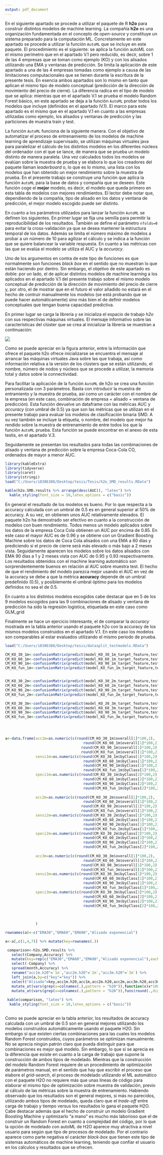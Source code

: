 ---
output: pdf_document
---

\noindent
En el siguiente apartado se procede a utilizar el paquete de R **h2o** para construir distintos modelos de machine learning. La compañía **h2o** es una organización fundamentada en el concepto de *open-source* y constituye un sistema preparado para la computación ML. Concretamente en este apartado se procede a utilizar la función `AutoML` que se incluye en este paquete. El procedimiento es el siguiente: se aplica la función autoML con el mismo perímetro que en el apartado V.1 pero reducido, es decir, sobre 1 de las 4 empresas que se toman como ejemplo (KO) y con los alisados utilizando una EMA y ventanas de predicción. Se limita la aplicación de este apartado a una de las 4 empresas tomadas como ejemplo a causa de las limitaciones computacionales que se tienen durante la escritura de la presente tesis. En esencia ambos apartados son lo mismo en tanto que aplican el mismo tipo de modelo conceptual (predicción de la dirección de movimiento del precio de cierre). La diferencia radica en el tipo de modelo que se aplica: mientras que en el apartado V.1 se prueba el modelo Random Forest básico, en este apartado se deja a la función `AutoML` probar todos los modelos que incluye (definidos en el apartado IV.1). El marco para este apartado es el mismo que en el apartado V.1 en cuanto a las empresas utilizadas como ejemplo, los alisados y ventanas de predicción y las particiones de muestra train y test.

\noindent
La función `AutoML` funciona de la siguiente manera. Con el objetivo de automatizar el proceso de entrenamiento de los modelos de machine learning de aprendizaje supervisado, se utilizan máquinas virtuales java para paralelizar el cálculo de los distintos modelos en los diferentes núcleos del ordenador con el que se lance, de manera que se prueba un modelo distinto de manera paralela. Una vez calculados todos los modelos se evalúan sobre la muestra de prueba y se elabora lo que los creadores del paquete llaman *leaderboard* o, lo que es lo mismo, una lista con los modelos que han obtenido un mejor rendimiento sobre la muestra de prueba. En el presente trabajo se construye una función que aplica la función `AutoML` para la base de datos y compañía que se deseen. Este función coge el **mejor** modelo, es decir, el modelo que queda primero en esta tabla de modelos con mejores rendimientos. El lector debe notar que, dependiendo de la compañía, tipo de alisado en los datos y ventana de predicción, el mejor modelo escogido puede ser distinto.

\noindent
En cuanto a los parámetros utilizados para lanzar la función `AutoML` se definen los siguientes. En primer lugar se fija una semilla para permitir la reproducibilidad de los resultados. También se define el parámetro `nfolds=0` para evitar la cross-validación ya que se desea mantener la estructura temporal de los datos. Además se limita el número máximo de modelos a probar a un número de 10 para agilizar el cálculo y se indica a la función que se quiere balancear la variable respuesta. En cuanto a las métricas con las que se evalúa el modelo se utiliza el AUC y la *accuracy*.

\noindent
Uno de los argumentos en contra de este tipo de funciones es que normalmente son funciones *black box* en el sentido que no muestran lo que están haciendo por dentro. Sin embargo, el objetivo de este apartado es doble: por un lado, el de aplicar distintos modelos de machine learning a los aplicados en el apartado V.1 del presente trabajo sobre el mismo modelo conceptual de predicción de la dirección de movimiento del precio de cierre y, por otro, el de mostrar que en el futuro el valor añadido no estará en el hecho de contruir manualmente los modelos (se está probando que se puede hacer automáticamente) sino más bien el de definir modelos conceptuales que tengan buena capacidad predictiva.

\noindent
En primer lugar se carga la librería y se inicializa el espacio de trabajo *h2o* con sus respectivas máquinas virtuales. El mensaje informativo sobre las características del clúster que se crea al inicializar la librería se muestran a continuación:

\setlength\parskip{5ex}
\centering
![](h2o.png)
\centering
  \captionof{figure}{Información obtenida al inicializar el clúster h2o}
  
\setlength\parskip{5ex}
\justifying
\noindent
Como se puede apreciar en la figura anterior, entre la información que ofrece el paquete h2o ofrece inicializarse se encuentra el mensaje al arrancar las máquinas virtuales Java sobre las que trabaja, así como información relativa a la versión de los clústers que se están utilizando, el nombre, número de nodos y núcleos que se procede a utilizar, la memoria total y datos sobre la connectividad.

\noindent
Para facilitar la aplicación de la función `AutoML` de h2o se crea una función personalizada con 3 parámetros. Basta con introducir la muestra de entramiento y la muestra de prueba, así como un carácter con el nombre de la empresa (en este caso, combinación de empresa + alisado + ventana de predicción). Esta función devuelve un dataframe con las métricas AUC y *accuracy* (con umbral de 0.5) ya que son las métricas que se utilizan en el presente trabajo para evaluar los modelos de clasificación binaria SMD. A su vez también se incluye la etiqueta, o nombre, del modelo que mejor ha rendido sobre la muestra de entrenamiento de entre todos los que la función `AutoML` prueba. Esta función se puede encontrar en el anexo de esta testis, en el apartado V.3. 

\noindent
Seguidamente se presentan los resultados para todas las combinaciones de alisado y ventana de predicción sobre la empresa Coca-Cola CO, ordenados de mayor a menor AUC.

```{r}
library(kableExtra)
library(tidyverse)
library(caret)
library(stringi)
load("C:/Users/i0386388/Desktop/tesis/Tesis/h2o_SMD_results.RData")

kable(h2o.SMD.results %>% arrange(desc(AUC)), "latex") %>%
  kable_styling(font_size = 10,latex_options = c("basic"))
```
\centering
  \captionof{table}{Resultados modelo SMD aplicado a la empresa Coca-Cola KO utilizando automatic machine learning en h2o}
  
\setlength\parskip{5ex}
\justifying
\noindent
En general el resultado de los modelos es bueno. Por lo que respecta a la accuracy calculada con un umbral de 0.5 es en general superior al 50% de accuracy. A su vez, en obtienen unos AUC relativamente elevados. El paquete h2o ha demostrado ser efectivo en cuanto a la construcción de modelos con buen rendimiento. Todos menos un modelo aplicados sobre los datos de la empresa Coca Cola obtienen un AUC por encima de 0.85. En este caso el mayor AUC es de 0.96 y se obtiene con un Gradient Boosting Machine sobre los datos de Coca Cola alisados con una EMA a 60 días y prediciendo si el precio de cierre será más elevado o más bajo a 2 meses vista. Seguidamente aparecen los modelos sobre los datos alisados con EMA 90 días a 1 y 2 meses vista con AUC de 0.95 y 0.93 respectivamente. Los resultados obtenidos con el machine learning automático son sorprendentemente buenos en relación al AUC sobre muestra test. El hecho de que el rendimiento del modelo parezca mejor usando el AUC en vez de la accuracy se debe a que la métrica **accuracy** depende de un umbral predefinido (0.5), y posiblemente el umbral óptimo para los modelos definidos no sea el de 0.5.

En cuanto a los distintos modelos escogidos cabe destacar que en 5 de los 9 modelos escogidos para las 9 combinaciones de alisado y ventana de predicción ha sido la regresión logística, etiquetada en este caso como GLM_grid


\noindent
Finalmente se hace un ejercicio interesante, el de comparar la *accuracy* mostrada en la tabla anterior usando el paquete h2o con la accuracy de los mismos modelos construidos en el apartado V.1. En este caso los modelos son comparables al estar evaluados utilizando el mismo periodo de prueba.

```{r}
load("C:/Users/i0386388/Desktop/tesis/datasplit_testmodels.RData")

CM_KO_30_1m<-confusionMatrix(predict(model_KO_30_1m_target_feature,test_KO_30_1m_target_feature),test_KO_30_1m_target_feature$target)
CM_KO_60_1m<-confusionMatrix(predict(model_KO_60_1m_target_feature,test_KO_60_1m_target_feature),test_KO_60_1m_target_feature$target)
CM_KO_90_1m<-confusionMatrix(predict(model_KO_90_1m_target_feature,test_KO_90_1m_target_feature),test_KO_90_1m_target_feature$target)
CM_KO_fun_1m<-confusionMatrix(predict(model_KO_fun_1m_target_feature,test_KO_fun_1m_target_feature),test_KO_fun_1m_target_feature$target)


CM_KO_30_2m<-confusionMatrix(predict(model_KO_30_2m_target_feature,test_KO_30_2m_target_feature),test_KO_30_2m_target_feature$target)
CM_KO_60_2m<-confusionMatrix(predict(model_KO_60_2m_target_feature,test_KO_60_2m_target_feature),test_KO_60_2m_target_feature$target)
CM_KO_90_2m<-confusionMatrix(predict(model_KO_90_2m_target_feature,test_KO_90_2m_target_feature),test_KO_90_2m_target_feature$target)
CM_KO_fun_2m<-confusionMatrix(predict(model_KO_fun_2m_target_feature,test_KO_fun_2m_target_feature),test_KO_fun_2m_target_feature$target)

CM_KO_30_3m<-confusionMatrix(predict(model_KO_30_3m_target_feature,test_KO_30_3m_target_feature),test_KO_30_3m_target_feature$target)
CM_KO_60_3m<-confusionMatrix(predict(model_KO_60_3m_target_feature,test_KO_60_3m_target_feature),test_KO_60_3m_target_feature$target)
CM_KO_90_3m<-confusionMatrix(predict(model_KO_90_3m_target_feature,test_KO_90_3m_target_feature),test_KO_90_3m_target_feature$target)
CM_KO_fun_3m<-confusionMatrix(predict(model_KO_fun_3m_target_feature,test_KO_fun_3m_target_feature),test_KO_fun_3m_target_feature$target)




a<-data.frame(acc1m=as.numeric(c(round(CM_KO_30_1m$overall[1]*100,2),
                                    round(CM_KO_60_1m$overall[1]*100,2),
                                   round(CM_KO_90_1m$overall[1]*100,2),
                                   round(CM_KO_fun_1m$overall[1]*100,2))),
              sensi1m=as.numeric(c(round(CM_KO_30_1m$byClass[1]*100,2),
                                    round(CM_KO_60_1m$byClass[1]*100,2),
                                    round(CM_KO_90_1m$byClass[1]*100,2),
                                    round(CM_KO_fun_1m$byClass[1]*100,2))),
              speci1m=as.numeric(c(round(CM_KO_30_1m$byClass[2]*100,2),
                                    round(CM_KO_60_1m$byClass[2]*100,2),
                                    round(CM_KO_90_1m$byClass[2]*100,2),
                                    round(CM_KO_fun_1m$byClass[2]*100,2))),
              
              acc2m=as.numeric(c(round(CM_KO_30_2m$overall[1]*100,2),
                                    round(CM_KO_60_2m$overall[1]*100,2),
                                   round(CM_KO_90_2m$overall[1]*100,2),
                                   round(CM_KO_fun_2m$overall[1]*100,2))),
              sensi2m=as.numeric(c(round(CM_KO_30_2m$byClass[1]*100,2),
                                    round(CM_KO_60_2m$byClass[1]*100,2),
                                    round(CM_KO_90_2m$byClass[1]*100,2),
                                    round(CM_KO_fun_2m$byClass[1]*100,2))),
              speci2m=as.numeric(c(round(CM_KO_30_2m$byClass[2]*100,2),
                                    round(CM_KO_60_2m$byClass[2]*100,2),
                                    round(CM_KO_90_2m$byClass[2]*100,2),
                                    round(CM_KO_fun_2m$byClass[2]*100,2))),
              
              acc3m=as.numeric(c(round(CM_KO_30_3m$overall[1]*100,2),
                                    round(CM_KO_60_3m$overall[1]*100,2),
                                   round(CM_KO_90_3m$overall[1]*100,2),
                                   round(CM_KO_fun_3m$overall[1]*100,2))),
              sensi3m=as.numeric(c(round(CM_KO_30_3m$byClass[1]*100,2),
                                    round(CM_KO_60_3m$byClass[1]*100,2),
                                    round(CM_KO_90_3m$byClass[1]*100,2),
                                    round(CM_KO_fun_3m$byClass[1]*100,2))),
              speci3m=as.numeric(c(round(CM_KO_30_3m$byClass[2]*100,2),
                                    round(CM_KO_60_3m$byClass[2]*100,2),
                                    round(CM_KO_90_3m$byClass[2]*100,2),
                                    round(CM_KO_fun_3m$byClass[2]*100,2)))
              
              
              
              ) 

rownames(a)<-c("EMA30","EMA60","EMA90","Alisado exponencial")

a<-a[,c(1,4,7)] %>% mutate(key=rownames(.))

 comparison<-h2o.SMD.results %>% 
   select(Company,Accuracy) %>% 
   mutate(key=rep(c("EMA30","EMA60","EMA90","Alisado exponencial"),each=3),month=stri_sub(Company,-2,-1)) %>%
   select(-Company) %>% 
   spread(month,Accuracy) %>% 
   rename("acc1m.h20"=`1m`,"acc2m.h20"=`2m`,"acc3m.h20"=`3m`) %>%
   left_join(a,by=c("key"="key")) %>% 
   select("Alisado"=key,acc1m.h20,acc1m,acc2m.h20,acc2m,acc3m.h20,acc3m) %>% 
   mutate_at(vars(grep(x=colnames(.),pattern = "h20")),function(x)x*100) %>% 
   mutate_at(vars(grep(x=colnames(.),pattern = "h20")),funs(round(.,digits = 2)))
 
 kable(comparison, "latex") %>%
  kable_styling(font_size = 10,latex_options = c("basic"))
 
```
\centering
  \captionof{table}{Comparativa de rendimiento obtenido con Random Forest con parámetros optimizados manualmente y los modelos construidos con ML automático H2O}
  
\setlength\parskip{5ex}
\justifying
\noindent
Como se puede apreciar en la tabla anterior, los resultados de accuracy calculada con un umbral de 0.5 son en general mejores utilizando los modelos construidos automáticamente usando el paquete H2O. Sin embargo sí que existen ciertas combinaciones para las cuales los modelos Random Forest construidos, cuyos parámetros se optimizan manualmente. No se aprecia ningún patrón claro que pueda distinguir para que combinaciones es mejor qué modelo. Sin embargo, lo que sí se aprecia es la diferencia que existe en cuanto a la carga de trabajo que supone la construcción de ambos tipos de modelado. Mientras que la construcción del modelo Random Forest requiere de un procedimiento de optimización de parámetros manual, en el sentido que hay que escribir el proceso que elabore el *grid-search*, el proceso de modelado utilizando el ML automático con el paquete H2O no requiere más que unas líneas de código para elaborar el mismo tipo de optimización sobre muestra de validación, previo al cálculo de las métricas sobre la muestra de entrenamiento. Habiendo observado que los resultados son el general mejores, si más no parecidos, utilizando ambos tipos de modelado, queda claro que el *trade-off* entre carga de trabajo y tiempo versus los resultados lo gana el paquete H2O. Cabe destacar además que el hecho de construir un modelo Gradient Boosting Machine y optimizarlo "a mano" es mucho más laborioso que el de construir un Random Forest en cuanto a complejidad del código, por lo que la opción de modelado con autoML de H2O aparece muy atractiva a nivel usuario para según que tipo de procesos de modelado. Por el contrario aparece como parte negativa el carácter *black-box* que tienen este tipo de sistemas automáticos de machine learning, teniendo que confíar el usuario en los cálculos y resultados que se ofrecen.









<!-- ## Leaderboard -->

<!-- Next, we will view the AutoML Leaderboard.  Since we did not specify a `leaderboard_frame` in the `h2o.automl()` function for scoring and ranking the models, the AutoML leaderboard uses cross-validation metrics to rank the models.   -->

<!-- A default performance metric for each machine learning task (binary classification, multiclass classification, regression) is specified internally and the leaderboard will be sorted by that metric.  In the case of binary classification, the default ranking metric is Area Under the ROC Curve (AUC).  In the future, the user will be able to specify any of the H2O metrics so that different metrics can be used to generate rankings on the leaderboard. -->

<!-- The leader model is stored at `aml@leader` and the leaderboard is stored at `aml@leaderboard`. -->
<!-- ```{r} -->
<!-- lb <- aml@leaderboard -->
<!-- ``` -->

<!-- Now we will view a snapshot of the top models.  Here we should see the two Stacked Ensembles at or near the top of the leaderboard.  Stacked Ensembles can almost always outperform a single model. -->
<!-- ```{r} -->
<!-- print(lb) -->
<!-- ``` -->

<!-- To view the entire leaderboard, specify the `n` argument of the `print.H2OFrame()` function as the total number of rows: -->
<!-- ```{r} -->
<!-- print(lb, n = nrow(lb)) -->
<!-- ``` -->


<!-- ## Ensemble Exploration -->

<!-- To understand how the ensemble works, let's take a peek inside the Stacked Ensemble "All Models" model.  The "All Models" ensemble is an ensemble of all of the individual models in the AutoML run.  This is often the top performing model on the leaderboard. -->


<!-- ```{r} -->
<!-- # Get model ids for all models in the AutoML Leaderboard -->
<!-- model_ids <- as.data.frame(aml@leaderboard$model_id)[,1] -->
<!-- # Get the "All Models" Stacked Ensemble model -->
<!-- #se <- h2o.getModel(grep("StackedEnsemble_AllModels", model_ids, value = TRUE)[1]) -->
<!-- se <- h2o.getModel(grep("GLM_grid", model_ids, value = TRUE)[1]) -->
<!-- # Get the Stacked Ensemble metalearner model -->
<!-- metalearner <- h2o.getModel(se@model$metalearner$name) -->


<!-- pred_h2o <- h2o.predict(se, newdata = test) -->
<!-- ``` -->

<!-- Examine the variable importance of the metalearner (combiner) algorithm in the ensemble.  This shows us how much each base learner is contributing to the ensemble. The AutoML Stacked Ensembles use the default metalearner algorithm (GLM with non-negative weights), so the variable importance of the metalearner is actually the standardized coefficient magnitudes of the GLM.  -->
<!-- ```{r} -->
<!-- h2o.varimp(metalearner) -->
<!-- ``` -->

<!-- We can also plot the base learner contributions to the ensemble. -->
<!-- ```{r} -->
<!-- h2o.varimp_plot(metalearner) -->
<!-- ``` -->

<!-- ## Save Leader Model -->

<!-- There are two ways to save the leader model -- binary format and MOJO format.  If you're taking your leader model to production, then we'd suggest the MOJO format since it's optimized for production use. -->
<!-- ```{r} -->
<!-- h2o.saveModel(aml@leader, path = "./product_backorders_model_bin") -->

<!-- ``` -->

<!-- ```{r} -->
<!-- h2o.download_mojo(aml@leader, path = "./") -->
<!-- ``` -->